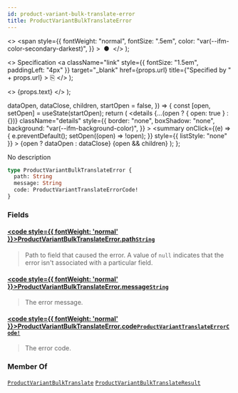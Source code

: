 ```yaml
---
id: product-variant-bulk-translate-error
title: ProductVariantBulkTranslateError
---
```


  <>
    <span
      style={{
        fontWeight: "normal",
        fontSize: ".5em",
        color: "var(--ifm-color-secondary-darkest)",
      }}
    >
      &nbsp;●&nbsp;
    </span>
  </>
);

  <>
    Specification
    <a
      className="link"
      style={{ fontSize: "1.5em", paddingLeft: "4px" }}
      target="\_blank"
      href={props.url}
      title={"Specified by " + props.url}
    >
      ⎘
    </a>
  </>
);

  <>
    <span className={props.class}>{props.text}</span>
  </>
);


  dataOpen,
  dataClose,
  children,
  startOpen = false,
}) => {
  const [open, setOpen] = useState(startOpen);
  return (
    <details
      {...(open ? { open: true } : {})}
      className="details"
      style={{
        border: "none",
        boxShadow: "none",
        background: "var(--ifm-background-color)",
      }}
    >
      <summary
        onClick={(e) => {
          e.preventDefault();
          setOpen((open) => !open);
        }}
        style={{ listStyle: "none" }}
      >
        {open ? dataOpen : dataClose}
      </summary>
      {open && children}
    </details>
  );
};

No description

```graphql
type ProductVariantBulkTranslateError {
  path: String
  message: String
  code: ProductVariantTranslateErrorCode!
}
```

### Fields

#### [<code style={{ fontWeight: 'normal' }}>ProductVariantBulkTranslateError.<b>path</b></code>](#)<Bullet />[`String`](../../../api-reference/miscellaneous/scalars/string) <Badge class="badge badge--secondary" text="scalar"/> <Badge class="badge badge--secondary" text="miscellaneous"/>

> Path to field that caused the error. A value of `null` indicates that the error isn't associated with a particular field.

#### [<code style={{ fontWeight: 'normal' }}>ProductVariantBulkTranslateError.<b>message</b></code>](#)<Bullet />[`String`](../../../api-reference/miscellaneous/scalars/string) <Badge class="badge badge--secondary" text="scalar"/> <Badge class="badge badge--secondary" text="miscellaneous"/>

> The error message.

#### [<code style={{ fontWeight: 'normal' }}>ProductVariantBulkTranslateError.<b>code</b></code>](#)<Bullet />[`ProductVariantTranslateErrorCode!`](../../../api-reference/products/enums/product-variant-translate-error-code) <Badge class="badge badge--secondary" text="non-null"/> <Badge class="badge badge--secondary" text="enum"/> <Badge class="badge badge--secondary" text="products"/>

> The error code.

### Member Of

[`ProductVariantBulkTranslate`](../../../api-reference/products/objects/product-variant-bulk-translate) <Badge class="badge badge--secondary" text="object"/><Bullet />[`ProductVariantBulkTranslateResult`](../../../api-reference/products/objects/product-variant-bulk-translate-result) <Badge class="badge badge--secondary" text="object"/>
